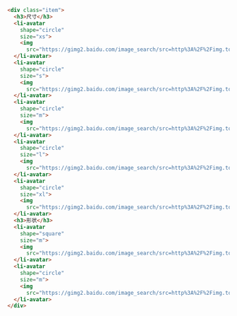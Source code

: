 ```html
<div class="item">
  <h3>尺寸</h3>
  <li-avatar
    shape="circle"
    size="xs">
    <img
      src="https://gimg2.baidu.com/image_search/src=http%3A%2F%2Fimg.touxiangwu.com%2Fuploads%2Fallimg%2F2021090422%2Fnbqswd0h2fq.jpg&refer=http%3A%2F%2Fimg.touxiangwu.com&app=2002&size=f9999,10000&q=a80&n=0&g=0n&fmt=auto?sec=1650692760&t=c5bb0da63cfbe4097a375ed83a35130d" />
  </li-avatar>
  <li-avatar
    shape="circle"
    size="s">
    <img
      src="https://gimg2.baidu.com/image_search/src=http%3A%2F%2Fimg.touxiangwu.com%2Fuploads%2Fallimg%2F2021090422%2Fnbqswd0h2fq.jpg&refer=http%3A%2F%2Fimg.touxiangwu.com&app=2002&size=f9999,10000&q=a80&n=0&g=0n&fmt=auto?sec=1650692760&t=c5bb0da63cfbe4097a375ed83a35130d" />
  </li-avatar>
  <li-avatar
    shape="circle"
    size="m">
    <img
      src="https://gimg2.baidu.com/image_search/src=http%3A%2F%2Fimg.touxiangwu.com%2Fuploads%2Fallimg%2F2021090422%2Fnbqswd0h2fq.jpg&refer=http%3A%2F%2Fimg.touxiangwu.com&app=2002&size=f9999,10000&q=a80&n=0&g=0n&fmt=auto?sec=1650692760&t=c5bb0da63cfbe4097a375ed83a35130d" />
  </li-avatar>
  <li-avatar
    shape="circle"
    size="l">
    <img
      src="https://gimg2.baidu.com/image_search/src=http%3A%2F%2Fimg.touxiangwu.com%2Fuploads%2Fallimg%2F2021090422%2Fnbqswd0h2fq.jpg&refer=http%3A%2F%2Fimg.touxiangwu.com&app=2002&size=f9999,10000&q=a80&n=0&g=0n&fmt=auto?sec=1650692760&t=c5bb0da63cfbe4097a375ed83a35130d" />
  </li-avatar>
  <li-avatar
    shape="circle"
    size="xl">
    <img
      src="https://gimg2.baidu.com/image_search/src=http%3A%2F%2Fimg.touxiangwu.com%2Fuploads%2Fallimg%2F2021090422%2Fnbqswd0h2fq.jpg&refer=http%3A%2F%2Fimg.touxiangwu.com&app=2002&size=f9999,10000&q=a80&n=0&g=0n&fmt=auto?sec=1650692760&t=c5bb0da63cfbe4097a375ed83a35130d" />
  </li-avatar>
  <h3>形状</h3>
  <li-avatar
    shape="square"
    size="m">
    <img
      src="https://gimg2.baidu.com/image_search/src=http%3A%2F%2Fimg.touxiangwu.com%2Fuploads%2Fallimg%2F2021090422%2Fnbqswd0h2fq.jpg&refer=http%3A%2F%2Fimg.touxiangwu.com&app=2002&size=f9999,10000&q=a80&n=0&g=0n&fmt=auto?sec=1650692760&t=c5bb0da63cfbe4097a375ed83a35130d" />
  </li-avatar>
  <li-avatar
    shape="circle"
    size="m">
    <img
      src="https://gimg2.baidu.com/image_search/src=http%3A%2F%2Fimg.touxiangwu.com%2Fuploads%2Fallimg%2F2021090422%2Fnbqswd0h2fq.jpg&refer=http%3A%2F%2Fimg.touxiangwu.com&app=2002&size=f9999,10000&q=a80&n=0&g=0n&fmt=auto?sec=1650692760&t=c5bb0da63cfbe4097a375ed83a35130d" />
  </li-avatar>
</div>
```
